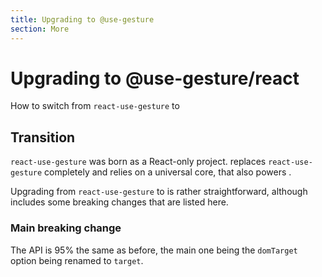 ```yaml
---
title: Upgrading to @use-gesture
section: More
---
```



# Upgrading to @use-gesture/react

How to switch from `react-use-gesture` to <UseGesture pkg="react" />

## Transition

`react-use-gesture` was born as a React-only project. <UseGesture pkg="react" /> replaces `react-use-gesture` completely and relies on a universal core, <UseGesture pkg="core" /> that also powers <UseGesture pkg="vanilla" />.

Upgrading from `react-use-gesture` to <UseGesture pkg="react" /> is rather straightforward, although includes some breaking changes that are listed here.

### Main breaking change

The API is 95% the same as before, the main one being the `domTarget` option being renamed to `target`.
